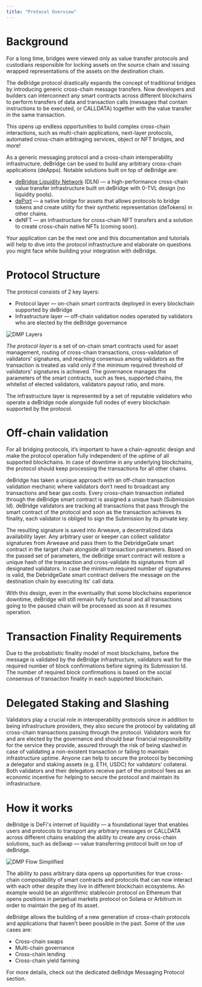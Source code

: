 ```yaml
---
title: "Protocol Overview"
---
```


# Background

For a long time, bridges were viewed only as value transfer protocols and custodians responsible for locking assets on the source
chain and issuing wrapped representations of the assets on the destination chain.

The deBridge protocol drastically expands the concept of traditional bridges by introducing generic cross-chain message transfers.
Now developers and builders can interconnect any smart contracts across different blockchains to perform transfers of data and
transaction calls (messages that contain instructions to be executed, or CALLDATA) together with the value transfer in the same transaction.

This opens up endless opportunities to build complex cross-chain interactions, such as multi-chain applications, next-layer protocols,
automated cross-chain arbitraging services, object or NFT bridges, and more\!

As a generic messaging protocol and a cross-chain interoperability infrastructure, deBridge can be used to build any arbitrary
cross-chain applications (deApps). Notable solutions built on top of deBridge are:

- [deBridge Liquidity Network](https://app.debridge.finance/) (DLN) — a high-performance cross-chain value transfer infrastructure built
  on deBridge with 0-TVL design (no liquidity pools).
- [dePort](https://app.debridge.finance/deport) —  a native bridge for assets that allows protocols to bridge tokens and create utility
  for their synthetic representation (deTokens) in other chains.
- deNFT — an infrastructure for cross-chain NFT transfers and a solution to create cross-chain native NFTs (coming soon).

Your application can be the next one and this documentation and tutorials will help to dive into the protocol infrastructure
and elaborate on questions you might face while building your integration with deBridge.

# Protocol Structure

The protocol consists of 2 key layers:

- Protocol layer — on-chain smart contracts deployed in every blockchain supported by deBridge
- Infrastructure layer — off-chain validation nodes operated by validators who are elected by the deBridge governance

![DMP Layers](/images/DMP-layers.avif)

_The protocol layer_ is a set of on-chain smart contracts used for asset management, routing of cross-chain transactions,
cross-validation of validators' signatures, and reaching consensus among validators as the transaction is treated as valid
only if the minimum required threshold of validators' signatures is achieved. The governance manages the parameters of the
smart contracts, such as fees, supported chains, the whitelist of elected validators, validators payout ratio, and more.

The infrastructure layer is represented by a set of reputable validators who operate a deBridge node alongside full nodes
of every blockchain supported by the protocol.

# Off-chain validation

For all bridging protocols, it’s important to have a chain-agnostic design and make the protocol operation fully independent
of the uptime of all supported blockchains. In case of downtime in any underlying blockchains, the protocol should keep
processing the transactions for all other chains.

deBridge has taken a unique approach with an off-chain transaction validation mechanic where validators don’t need to broadcast
any transactions and bear gas costs. Every cross-chain transaction initiated through the deBridge smart contract is assigned a
unique hash (Submission Id). deBridge validators are tracking all transactions that pass through the smart contract of the
protocol and soon as the transaction achieves its finality, each validator is obliged to sign the Submission by its private key.

The resulting signature is saved into Arweave, a decentralized data availability layer. Any arbitrary user or keeper can collect
validator signatures from Arweave and pass them to the DebridgeGate smart contract in the target chain alongside all transaction
parameters. Based on the passed set of parameters, the deBridge smart contract will restore a unique hash of the transaction and
cross-validate its signatures from all designated validators. In case the minimum required number of signatures is valid, the
DebridgeGate smart contract delivers the message on the destination chain by executing its' call data.

With this design, even in the eventuality that some blockchains experience downtime, deBridge will still remain fully functional
and all transactions going to the paused chain will be processed as soon as it resumes operation.

# Transaction Finality Requirements

Due to the probabilistic finality model of most blockchains, before the message is validated by the deBridge infrastructure,
validators wait for the required number of block confirmations before signing its Submission Id. The number of required block
confirmations is based on the social consensus of transaction finality in each supported blockchain.

# Delegated Staking and Slashing

Validators play a crucial role in interoperability protocols since in addition to being infrastructure providers, they also
secure the protocol by validating all cross-chain transactions passing through the protocol. Validators work for and are elected
by the governance and should bear financial responsibility for the service they provide, assured through the risk of being slashed
in case of validating a non-existent transaction or failing to maintain infrastructure uptime. Anyone can help to secure the
protocol by becoming a delegator and staking assets (e.g. ETH, USDC) for validators’ collateral. Both validators and their
delegators receive part of the protocol fees as an economic incentive for helping to secure the protocol and maintain its
infrastructure.

# How it works

deBridge is DeFi's internet of liquidity — a foundational layer that enables users and protocols to transport any arbitrary
messages or CALLDATA across different chains enabling the ability to create any cross-chain solutions, such as deSwap — value
transferring protocol built on top of deBridge.

![DMP Flow Simplified](/images/DMP-flow-simplified.avif)

The ability to pass arbitrary data opens up opportunities for true cross-chain composability of smart contracts and protocols
that can now interact with each other despite they live in different blockchain ecosystems. An example would be an algorithmic
stablecoin protocol on Ethereum that opens positions in perpetual markets protocol on Solana or Arbitrum in order to maintain
the peg of its asset.

deBridge allows the building of a new generation of cross-chain protocols and applications that haven’t been possible in the past.
Some of the use cases are:

- Cross-chain swaps
- Multi-chain governance
- Cross-chain lending
- Cross-chain yield farming

<Tip>
  For more details, check out the dedicated deBridge Messaging Protocol section.
</Tip>